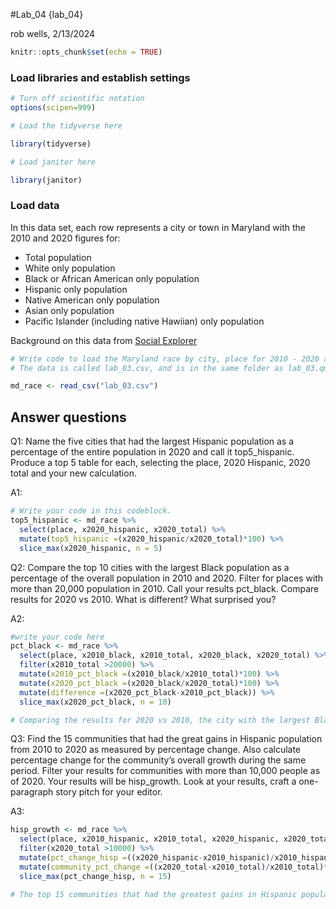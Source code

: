 #Lab_04 {lab_04}

rob wells, 2/13/2024

```r
knitr::opts_chunk$set(echo = TRUE)
```

### Load libraries and establish settings
```r
# Turn off scientific notation
options(scipen=999)

# Load the tidyverse here

library(tidyverse)

# Load janitor here

library(janitor)

```

### Load data

In this data set, each row represents a city or town in Maryland with the 2010 and 2020 figures for: 

-  Total population 
-  White only population
-  Black or African American only population
-  Hispanic only population 
-  Native American only population
-  Asian only population
-  Pacific Islander (including native Hawiian) only population

Background on this data from [Social Explorer](https://www.socialexplorer.com/data/ACS2016_5yr/metadata/?ds=ACS16_5yr&table=B02001) 
```r
# Write code to load the Maryland race by city, place for 2010 - 2020 and call it md_race.
# The data is called lab_03.csv, and is in the same folder as lab_03.qmd (this data notebook)

md_race <- read_csv("lab_03.csv")

```

## Answer questions

Q1: Name the five cities that had the largest Hispanic population as a percentage of the entire population in 2020 and call it top5_hispanic. Produce a top 5 table for each, selecting the place, 2020 Hispanic, 2020 total and your new calculation.

A1:
```r

# Write your code in this codeblock.
top5_hispanic <- md_race %>%
  select(place, x2020_hispanic, x2020_total) %>%
  mutate(top5_hispanic =(x2020_hispanic/x2020_total)*100) %>%
  slice_max(x2020_hispanic, n = 5)


```

Q2: Compare the top 10 cities with the largest Black population as a percentage of the overall population in 2010 and 2020. Filter for places with more than 20,000 population in 2010. Call your results pct_black. Compare results for 2020 vs 2010. What is different? What surprised you? 

A2:

```r
#write your code here
pct_black <- md_race %>%
  select(place, x2010_black, x2010_total, x2020_black, x2020_total) %>%
  filter(x2010_total >20000) %>%
  mutate(x2010_pct_black =(x2010_black/x2010_total)*100) %>%
  mutate(x2020_pct_black =(x2020_black/x2020_total)*100) %>%
  mutate(difference =(x2020_pct_black-x2010_pct_black)) %>%
  slice_max(x2020_pct_black, n = 10)

# Comparing the results for 2020 vs 2010, the city with the largest Black population as a percentage of the overall population, Suitland went from being 92.3% Black to 87.6% Black from 2010 to 2020. Out of the top 10 cities with the largest Black population percentage, Landover, Fort Washington, Suitland, Lochearn, and Baltimore city's Black population percentages all decreased from 2010 to 2020, with Landover experiencing the most drastic decrease with a difference of -8.9. However, Waldorf's Black population percentage increased from 50.8% in 2010 to 61.6% in 2020, a difference of +10.8.

```

Q3: Find the 15 communities that had the great gains in Hispanic population from 2010 to 2020 as measured by percentage change. Also calculate percentage change for the community's overall growth during the same period. Filter your results for communities with more than 10,000 people as of 2020. Your results will be hisp_growth. Look at your results, craft a one-paragraph story pitch for your editor. 

A3:

```r
hisp_growth <- md_race %>%
  select(place, x2010_hispanic, x2010_total, x2020_hispanic, x2020_total) %>%
  filter(x2020_total >10000) %>%
  mutate(pct_change_hisp =((x2020_hispanic-x2010_hispanic)/x2010_hispanic)*100) %>%
  mutate(community_pct_change =((x2020_total-x2010_total)/x2010_total)*100) %>%
  slice_max(pct_change_hisp, n = 15)

# The top 15 communities that had the greatest gains in Hispanic population from 2010 to 2020 all increased by over 150%. However, North Laurel had the largest with a 1186.7% increase in the Hispanic population from 2010 to 2020, and had the largest percent change for the community's overall growth  with an increase of 509.8%. For this story, I would want to look into why North Laurel had such a large increase in the Hispanic population from 2010 to 2020. I would look into any changes in laws, like immigration laws, in the area from 2010 to 2020, and would also want to look at any changes in housing or industry in the area. I would also want to look at why the community overall grew by 509.8% and would want to talk to people in various neighborhoods in the area about why they think both the community's population overall, and the Hispanic population, grew so drastically from 2010 to 2020. 

```
